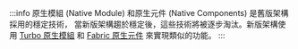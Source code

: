 :::info
原生模組 (Native Module) 和原生元件 (Native Components) 是舊版架構採用的穩定技術，
當新版架構趨於穩定後，這些技術將被逐步淘汰。新版架構使用 [Turbo 原生模組](https://github.com/reactwg/react-native-new-architecture/blob/main/docs/turbo-modules.md) 和 [Fabric 原生元件](https://github.com/reactwg/react-native-new-architecture/blob/main/docs/fabric-native-components.md) 來實現類似的功能。
:::